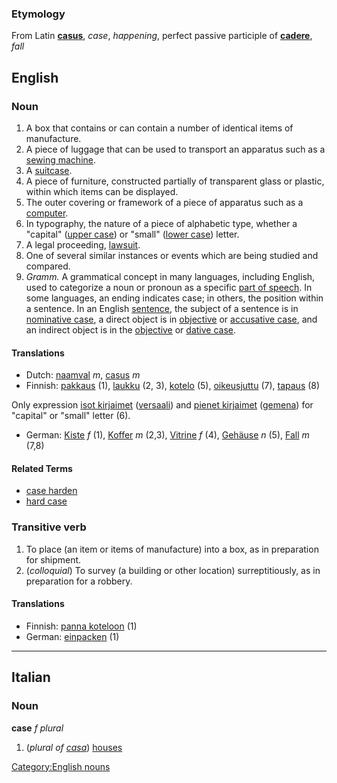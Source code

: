 ===Etymology===
From Latin '''[[casus]]''', ''case'', ''happening'', perfect passive participle of '''[[cadere]]''', ''fall''

==English==
===Noun===
#A box that contains or can contain a number of identical items of manufacture.
#A piece of luggage that can be used to transport an apparatus such as a [[sewing machine]].
#A [[suitcase]].
#A piece of furniture, constructed partially of transparent glass or plastic, within which items can be displayed.
#The outer covering or framework of a piece of apparatus such as a [[computer]].
#In typography, the nature of a piece of alphabetic type, whether a "capital" ([[upper case]]) or "small" ([[lower case]]) letter.
#A legal proceeding, [[lawsuit]].
#One of several similar instances or events which are being studied and compared.
#''Gramm. '' A grammatical concept in many languages, including English, used to categorize a noun or pronoun as a specific [[part of speech]]. In some languages, an ending indicates case; in others, the position within a sentence. In an English [[sentence]], the subject of a sentence is in [[nominative case]], a direct object is in [[objective]] or [[accusative case]], and an indirect object is in the [[objective]] or [[dative case]].

====Translations====
*Dutch: [[naamval]] ''m'', [[casus]] ''m''
*Finnish: [[pakkaus]] (1), [[laukku]] (2, 3), [[kotelo]] (5), [[oikeusjuttu]] (7), [[tapaus]] (8)
Only expression [[isot kirjaimet]] ([[versaali]]) and [[pienet kirjaimet]] ([[gemena]]) for "capital" or "small" letter (6).
*German: [[Kiste]] ''f'' (1), [[Koffer]] ''m'' (2,3), [[Vitrine]] ''f'' (4), [[Gehäuse]] ''n'' (5), [[Fall]] ''m'' (7,8)

====Related Terms====
*[[case harden]]
*[[hard case]]

===Transitive verb===
#To place (an item or items of manufacture) into a box, as in preparation for shipment.
#(''colloquial'') To survey (a building or other location) surreptitiously, as in preparation for a robbery.

====Translations====

*Finnish: [[panna koteloon]] (1)
*German: [[einpacken]] (1)

----

==Italian==
===Noun===
'''case''' ''f plural''

#(''plural of [[casa#Italian|casa]]'') [[house]]s

[[Category:English nouns]]